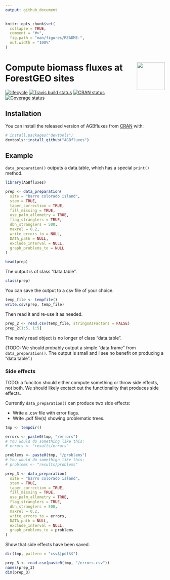 ```yaml
---
output: github_document
---
```


<!-- README.md is generated from README.Rmd. Please edit that file -->

```r
knitr::opts_chunk$set(
  collapse = TRUE,
  comment = "#>",
  fig.path = "man/figures/README-",
  out.width = "100%"
)
```

# <img src="https://i.imgur.com/vTLlhbp.png" align="right" height=88 /> Compute biomass fluxes at ForestGEO sites

[![lifecycle](https://img.shields.io/badge/lifecycle-experimental-orange.svg)](https://www.tidyverse.org/lifecycle/#experimental)
[![Travis build status](https://travis-ci.org/forestgeo/AGBfluxes.svg?branch=master)](https://travis-ci.org/forestgeo/AGBfluxes)
[![CRAN status](https://www.r-pkg.org/badges/version/AGBfluxes)](https://cran.r-project.org/package=AGBfluxes)
 [![Coverage status](https://coveralls.io/repos/github/forestgeo/AGBfluxes/badge.svg)](https://coveralls.io/r/forestgeo/AGBfluxes?branch=master)

## Installation

You can install the released version of AGBfluxes from [CRAN](https://CRAN.R-project.org) with:

``` r
# install.packages("devtools")
devtools::install_github("AGBfluxes")
```

## Example

`data_preparation()` outputs a data.table, which has a special `print()` method.

```r
library(AGBfluxes)

prep <- data_preparation(
  site = "barro colorado island",
  stem = TRUE,
  taper_correction = TRUE,
  fill_missing = TRUE,
  use_palm_allometry = TRUE,
  flag_stranglers = TRUE,
  dbh_stranglers = 500,
  maxrel = 0.2,
  write_errors_to = NULL,
  DATA_path = NULL,
  exclude_interval = NULL,
  graph_problems_to = NULL
)

head(prep)
```

The output is of class "data.table".

```r
class(prep)
```

You can save the output to a csv file of your choice.

```r
temp_file <- tempfile()
write.csv(prep, temp_file)
```

Then read it and re-use it as needed.

```r
prep_2 <- read.csv(temp_file, stringsAsFactors = FALSE)
prep_2[1:5, 1:5]
```

The newly read object is no longer of class "data.table". 

(TODO: We should probably output a simple "data.frame" from `data_preparation()`. The output is small and I see no benefit on producing a "data.table".)

### Side effects

TODO: a funciton should either compute something or throw side effects, not both. We should likely exctact out the functionality that produces side effects.

Currently `data_preparation()` can produce two side effects:

* Write a .csv file with error flags.
* Write .pdf file(s) showing problematic trees.

```r
tmp <- tempdir()

errors <- paste0(tmp, "/errors")
# You would do something like this: 
# errors <- "results/errors"

problems <- paste0(tmp, "/problems")
# You would do somethign like this: 
# problems <- "results/problems"

prep_3 <- data_preparation(
  site = "barro colorado island",
  stem = TRUE,
  taper_correction = TRUE,
  fill_missing = TRUE,
  use_palm_allometry = TRUE,
  flag_stranglers = TRUE,
  dbh_stranglers = 500,
  maxrel = 0.2,
  write_errors_to = errors,
  DATA_path = NULL,
  exclude_interval = NULL,
  graph_problems_to = problems
)
```

Show that side effects have been saved.

```r
dir(tmp, pattern = "csv$|pdf$$")
```

```r
prep_3 <- read.csv(paste0(tmp, "/errors.csv"))
names(prep_3)
dim(prep_3)
```

